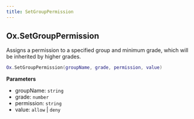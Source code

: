 ```yaml
---
title: SetGroupPermission
---
```


## Ox.SetGroupPermission

Assigns a permission to a specified group and minimum grade, which will be inherited by higher grades.

```lua
Ox.SetGroupPermission(groupName, grade, permission, value)
```

**Parameters**

- groupName: `string`
- grade: `number`
- permission: `string`
- value: `allow` | `deny`
